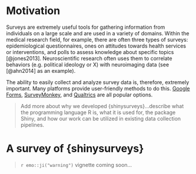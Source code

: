 # Motivation

Surveys are extremely useful tools for gathering information from individuals on a large scale and are used in a variety of domains. Within the medical research field, for example, there are often three types of surveys: epidemiological questionnaires, ones on attitudes towards health services or interventions, and polls to assess knowledge about specific topics [@jones2013]. Neuroscientific research often uses them to correlate behaviors (e.g. political ideology or X) with neuroimaging data (see [@ahn2014] as an example).

The ability to easily collect and analyze survey data is, therefore, extremely important. Many platforms provide user-friendly methods to do this. [Google Forms](https://www.google.com/forms/about/), [SurveyMonkey](https://www.surveymonkey.com/), and [Qualtrics](https://www.qualtrics.com/core-xm/survey-software/) are all popular options.

> Add more about why we developed {shinysurveys}...describe what the programming language R is, what it is used for, the package Shiny, and how our work can be utilized in existing data collection pipelines.

# A survey of {shinysurveys} {#survey-of-shinysurveys}

> `r emo::ji("warning")` vignette coming soon...
